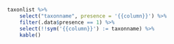 
```r
taxonlist %>%
    select("taxonname", presence = '{{column}}') %>%
    filter(.data$presence == 1) %>%
    select(!!sym('{{column}}') := taxonname) %>%
    kable()
```
